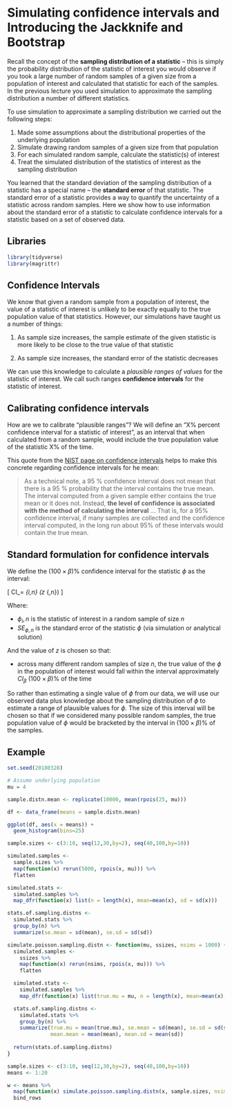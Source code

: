 
# Simulating confidence intervals and Introducing the Jackknife and Bootstrap


Recall the concept of the **sampling distribution of a statistic** -- this is simply the probability distribution of the statistic of interest you would observe if you took a large number of random samples of a given size from a population of interest and calculated that statistic for each of the samples. In the previous lecture you used simulation to approximate the sampling distribution a number of different statistics.

To use simulation to approximate a sampling distribution we carried out the following steps:

1. Made some assumptions about the distributional properties of the underlying population 
2. Simulate drawing random samples of a given size from that population
3. For each simulated random sample, calculate the statistic(s) of interest
4. Treat the simulated distribution of the statistics of interest as the sampling distribution

You learned that the standard deviation of the sampling distribution of a statistic has a special name -- the **standard error** of that statistic.  The standard error of a statistic provides a way to quantify the uncertainty of a statistic across random samples.   Here we show how to use information about the standard error of a statistic to calculate confidence intervals for a statistic based on a set of observed data.


## Libraries

```r
library(tidyverse)
library(magrittr)
```

## Confidence Intervals

We know that given a random sample from a population of interest, the value of a statistic of interest is unlikely to be exactly equally to the true population value of that statistics.  However, our simulations have taught us a number of things:

  1. As sample size increases, the sample estimate of the given statistic is more likely to be close to the true value of that statistic
  
  2. As sample size increases, the standard error of the statistic decreases

We can use this knowledge to calculate a _plausible ranges of values_ for the statistic of interest.  We call such ranges **confidence intervals** for the statistic of interest. 

## Calibrating confidence intervals

How are we to calibrate "plausible ranges"? We will define an "X% percent confidence interval for a statistic of interest", as an interval that when calculated from a random sample, would include the true population value of the statistic X% of the time.

 This quote from the [NIST page on confidence intervals](http://www.itl.nist.gov/div898/handbook/eda/section3/eda352.htm) helps to make this concrete regarding confidence intervals for he mean:

> As a technical note, a 95 % confidence interval does not mean that there is a 95 % probability that the interval contains the true mean. The interval computed from a given sample either contains the true mean or it does not. Instead, **the level of confidence is associated with the method of calculating the interval** ... That is, for a 95% confidence interval, if many samples are collected and the confidence interval computed, in the long run about 95% of these intervals would contain the true mean.


## Standard formulation for confidence intervals

We define the $(100\times\beta)$% confidence interval for the statistic $\phi$ as the interval:

\[
CI_\beta = \phi_{i,n} \pm (z \times {SE}_{\phi,n})
\]

Where:

* $\phi_i,n$ is the statistic of interest in a random sample of size $n$
* ${SE}_{\phi,n}$ is the standard error of the statistic $\phi$ (via simulation or analytical solution)

And the value of $z$ is chosen so that:

* across many different random samples of size $n$, the true value of the $\phi$ in the population of interest would fall within the interval approximately $CI_\beta$ $(100\times\beta)$% of the time

So rather than estimating a single value of $\phi$ from our data, we will use our observed data plus knowledge about the sampling distribution of $\phi$ to estimate a range of plausible values for $\phi$. The size of this interval will be chosen so that if we considered many possible random samples, the true population value of $\phi$ would be bracketed by the interval in $(100\times\beta)$%  of the samples.


## Example


```r

set.seed(20180328)

# Assume underlying population
mu = 4

sample.distn.mean <- replicate(10000, mean(rpois(25, mu)))

df <- data_frame(means = sample.distn.mean)
```


```r
ggplot(df, aes(x = means)) +
  geom_histogram(bins=25)
```


```r

sample.sizes <- c(3:10, seq(12,30,by=2), seq(40,100,by=10))

simulated.samples <- 
  sample.sizes %>%
  map(function(x) rerun(5000, rpois(x, mu))) %>%
  flatten

simulated.stats <-
  simulated.samples %>%
  map_dfr(function(x) list(n = length(x), mean=mean(x), sd = sd(x)))

stats.of.sampling.distns <-
  simulated.stats %>%
  group_by(n) %>%
  summarize(se.mean = sd(mean), se.sd = sd(sd))


```




```r


simulate.poisson.sampling.distn <- function(mu, ssizes, nsims = 1000) {
  simulated.samples <- 
    ssizes %>%
    map(function(x) rerun(nsims, rpois(x, mu))) %>%
    flatten

  simulated.stats <-
    simulated.samples %>%
    map_dfr(function(x) list(true.mu = mu, n = length(x), mean=mean(x), sd = sd(x)))

  stats.of.sampling.distns <-
    simulated.stats %>%
    group_by(n) %>%
    summarize(true.mu = mean(true.mu), se.mean = sd(mean), se.sd = sd(sd),
              mean.mean = mean(mean), mean.sd = mean(sd))
  
  return(stats.of.sampling.distns)
}
```


```r
sample.sizes <- c(3:10, seq(12,30,by=2), seq(40,100,by=10))
means <- 1:20

w <- means %>%
  map(function(x) simulate.poisson.sampling.distn(x, sample.sizes, nsims=1000)) %>%
  bind_rows
```

